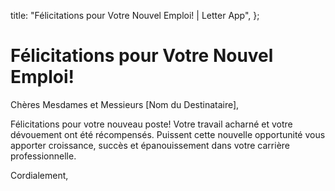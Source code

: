   title: "Félicitations pour Votre Nouvel Emploi! | Letter App",
};

# Félicitations pour Votre Nouvel Emploi!

Chères Mesdames et Messieurs [Nom du Destinataire],

Félicitations pour votre nouveau poste! Votre travail acharné et votre dévouement ont été récompensés. Puissent cette nouvelle opportunité vous apporter croissance, succès et épanouissement dans votre carrière professionnelle.

Cordialement,
